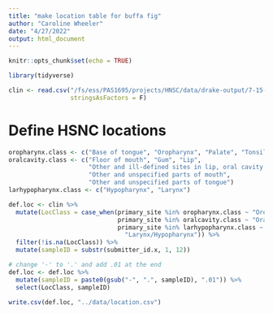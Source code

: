 ```yaml
---
title: "make location table for buffa fig"
author: "Caroline Wheeler"
date: "4/27/2022"
output: html_document
---
```


```r
knitr::opts_chunk$set(echo = TRUE)

library(tidyverse)
```

```r
clin <- read.csv("/fs/ess/PAS1695/projects/HNSC/data/drake-output/7-15-2021/7-15-2021_tcga_clinical.csv", 
                 stringsAsFactors = F) 
```

# Define HSNC locations
```r
oropharynx.class <- c("Base of tongue", "Oropharynx", "Palate", "Tonsil")
oralcavity.class <- c("Floor of mouth", "Gum", "Lip",
                      "Other and ill-defined sites in lip, oral cavity and pharynx",
                      "Other and unspecified parts of mouth",
                      "Other and unspecified parts of tongue")
larhypopharynx.class <- c("Hypopharynx", "Larynx")

def.loc <- clin %>%
  mutate(LocClass = case_when(primary_site %in% oropharynx.class ~ "Oropharynx",
                              primary_site %in% oralcavity.class ~ "Oral Cavity",
                              primary_site %in% larhypopharynx.class ~
                                "Larynx/Hypopharynx")) %>%
  filter(!is.na(LocClass)) %>%
  mutate(sampleID = substr(submitter_id.x, 1, 12))

# change '-' to '.' and add .01 at the end 
def.loc <- def.loc %>%
  mutate(sampleID = paste0(gsub("-", ".", sampleID), ".01")) %>%
  select(LocClass, sampleID)
```

```r
write.csv(def.loc, "../data/location.csv")
```


